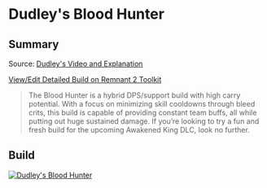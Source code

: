
# Dudley's Blood Hunter

## Summary

Source: [Dudley's Video and Explanation](https://www.youtube.com/watch?v=tAjNuIHd0C8)

[View/Edit Detailed Build on Remnant 2 Toolkit](https://www.remnant2toolkit.com/builder?name=Dudley%27s+Blood+Hunter&archtype=aazlxe%2C67pme7&skill=jz6x2w%2C76554i&trait=vn3gsg%3B10%2Cv1uiyd%3B10%2Cosj7se%3B10%2Cpbak5a%3B10%2Cysp1wu%3B10%2Cwu3w8t%3B9%2Co6mx2t%3B10%2C6kxk5x%3B10%2Cykxzf1%3B5%2Cx9umnf%3B5%2Cwgzz0q%3B1&helm=88kdl6&torso=ioksvz&legs=pi4h8k&gloves=80xuqr&concoction=2jeq07&relic=thgp2z&amulet=6sqyf9&ring=v65mav%2Cleuefm%2Cukufrn%2Cpqd4vp&relicfragment=7c8uka%2C2bqp66%2Cdp184t&weapon=phh1xe%2Cgilcfn%2Cid5pbt&mutator=cvbjvd%2C9htayl%2C7eodps&mod=hr3g7o%2C2fjw9q%2Cd3q99g)

> The Blood Hunter is a hybrid DPS/support build with high carry potential. With a focus on minimizing skill cooldowns through bleed crits, this build is capable of providing constant team buffs, all while putting out huge sustained damage. If you’re looking to try a fun and fresh build for the upcoming Awakened King DLC, look no further.

## Build

[![Dudley's Blood Hunter](https://d2sqltdcj8czo5.cloudfront.net/featured-builds/dudleys_blood_hunter.png)](https://www.remnant2toolkit.com/builder?name=Dudley%27s+Blood+Hunter&archtype=aazlxe%2C67pme7&skill=jz6x2w%2C76554i&trait=vn3gsg%3B10%2Cv1uiyd%3B10%2Cosj7se%3B10%2Cpbak5a%3B10%2Cysp1wu%3B10%2Cwu3w8t%3B9%2Co6mx2t%3B10%2C6kxk5x%3B10%2Cykxzf1%3B5%2Cx9umnf%3B5%2Cwgzz0q%3B1&helm=88kdl6&torso=ioksvz&legs=pi4h8k&gloves=80xuqr&concoction=2jeq07&relic=thgp2z&amulet=6sqyf9&ring=v65mav%2Cleuefm%2Cukufrn%2Cpqd4vp&relicfragment=7c8uka%2C2bqp66%2Cdp184t&weapon=phh1xe%2Cgilcfn%2Cid5pbt&mutator=cvbjvd%2C9htayl%2C7eodps&mod=hr3g7o%2C2fjw9q%2Cd3q99g)
